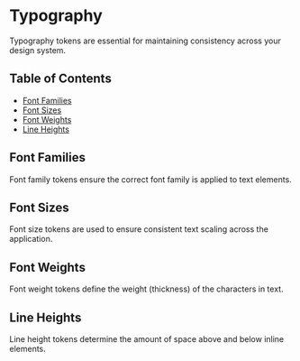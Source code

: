 

<Meta title="Tokens/Typography" />

# Typography

Typography tokens are essential for maintaining consistency across your design system.

## Table of Contents

-   [Font Families](#font-families)
-   [Font Sizes](#font-sizes)
-   [Font Weights](#font-weights)
-   [Line Heights](#line-heights)

## Font Families

Font family tokens ensure the correct font family is applied to text elements.

<TypographyGrid items={fonts} type="family" />

## Font Sizes

Font size tokens are used to ensure consistent text scaling across the application.

<TypographyGrid items={fontSizes} type="size" />

## Font Weights

Font weight tokens define the weight (thickness) of the characters in text.

<TypographyGrid items={fontWeights} type="weight" />

## Line Heights

Line height tokens determine the amount of space above and below inline elements.

<TypographyGrid items={lineHeights} type="lineHeight" />
